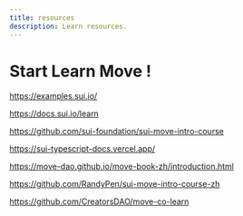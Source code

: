 ```yaml
---
title: resources
description: Learn resources.
---
```


# Start Learn Move !

https://examples.sui.io/

https://docs.sui.io/learn

https://github.com/sui-foundation/sui-move-intro-course

https://sui-typescript-docs.vercel.app/

https://move-dao.github.io/move-book-zh/introduction.html

https://github.com/RandyPen/sui-move-intro-course-zh

https://github.com/CreatorsDAO/move-co-learn





